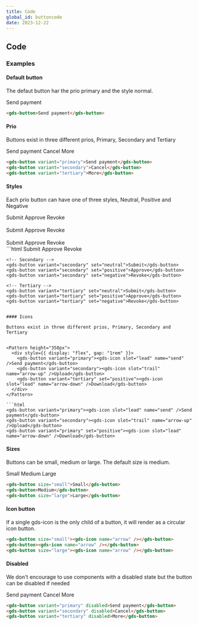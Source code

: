 ```yaml
---
title: Code
global_id: buttoncode
date: 2023-12-22
---
```


## Code

### Examples

#### Default button

The defaut button har the prio primary and the style normal.

<Pattern height="350px">
  <gds-button>Send payment</gds-button>
</Pattern>

```html
<gds-button>Send payment</gds-button>
```

#### Prio

Buttons exist in three different prios, Primary, Secondary and Tertiary

<Pattern height="350px">
  <div style={{ display: "flex", gap: "1rem" }}>
    <gds-button variant="primary">Send payment</gds-button>
    <gds-button variant="secondary">Cancel</gds-button>
    <gds-button variant="tertiary">More</gds-button>
  </div>
</Pattern>

```html
<gds-button variant="primary">Send payment</gds-button>
<gds-button variant="secondary">Cancel</gds-button>
<gds-button variant="tertiary">More</gds-button>
```

#### Styles

Each prio button can have one of three styles, Neutral, Positive and Negative

<Pattern height="350px">
  <div style={{ display: "flex", gap: "1rem" }}>
    <gds-button set="neutral">Submit</gds-button>
    <gds-button set="positive">Approve</gds-button>
    <gds-button set="negative">Revoke</gds-button>
  </div>
  <br />
  <div style={{ display: "flex", gap: "1rem" }}>
    <gds-button variant="secondary" set="neutral">Submit</gds-button>
    <gds-button variant="secondary" set="positive">Approve</gds-button>
    <gds-button variant="secondary" set="negative">Revoke</gds-button>
  </div>
  <br />
  <div style={{ display: "flex", gap: "1rem" }}>
    <gds-button variant="tertiary" set="neutral">Submit</gds-button>
    <gds-button variant="tertiary" set="positive">Approve</gds-button>
    <gds-button variant="tertiary" set="negative">Revoke</gds-button>
  </div>
</Pattern>
```html
    <!-- Primary -->
    <gds-button set="neutral">Submit</gds-button>
    <gds-button set="positive">Approve</gds-button>
    <gds-button set="negative">Revoke</gds-button>
    
    <!-- Secondary -->
    <gds-button variant="secondary" set="neutral">Submit</gds-button>
    <gds-button variant="secondary" set="positive">Approve</gds-button>
    <gds-button variant="secondary" set="negative">Revoke</gds-button>

    <!-- Tertiary -->
    <gds-button variant="tertiary" set="neutral">Submit</gds-button>
    <gds-button variant="tertiary" set="positive">Approve</gds-button>
    <gds-button variant="tertiary" set="negative">Revoke</gds-button>

````

#### Icons

Buttons exist in three different prios, Primary, Secondary and Tertiary


<Pattern height="350px">
  <div style={{ display: "flex", gap: "1rem" }}>
    <gds-button variant="primary"><gds-icon slot="lead" name="send" />Send payment</gds-button>
    <gds-button variant="secondary"><gds-icon slot="trail" name="arrow-up" />Upload</gds-button>
    <gds-button variant="tertiary" set="positive"><gds-icon slot="lead" name="arrow-down" />Download</gds-button>
  </div>
</Pattern>

```html
<gds-button variant="primary"><gds-icon slot="lead" name="send" />Send payment</gds-button>
<gds-button variant="secondary"><gds-icon slot="trail" name="arrow-up" />Upload</gds-button>
<gds-button variant="primary" set="positive"><gds-icon slot="lead" name="arrow-down" />Download</gds-button>
````

#### Sizes

Buttons can be small, medium or large. The default size is medium.

<Pattern height="350px">
  <div style={{ display: "flex", gap: "1rem" }}>
    <gds-button size="small">Small</gds-button>
    <gds-button>Medium</gds-button>
    <gds-button size="large">Large</gds-button>
  </div>
</Pattern>

```html
<gds-button size="small">Small</gds-button>
<gds-button>Medium</gds-button>
<gds-button size="large">Large</gds-button>
```

#### Icon button

If a single gds-icon is the only child of a button, it will render as a circular icon button.

<Pattern height="350px">
  <div style={{ display: "flex", gap: "1rem" }}>
    <gds-button size="small">
      <gds-icon name="arrow" />
    </gds-button>
    <gds-button>
      <gds-icon name="arrow" />
    </gds-button>
    <gds-button size="large">
      <gds-icon name="arrow" />
    </gds-button>
  </div>
</Pattern>

```html
<gds-button size="small"><gds-icon name="arrow" /></gds-button>
<gds-button><gds-icon name="arrow" /></gds-button>
<gds-button size="large"><gds-icon name="arrow" /></gds-button>
```

#### Disabled

We don't encourage to use components with a disabled state but the button can be disabled if needed

<Pattern height="350px">
  <div style={{ display: "flex", gap: "1rem" }}>
    <gds-button variant="primary" disabled>
      Send payment
    </gds-button>
    <gds-button variant="secondary" disabled>
      Cancel
    </gds-button>
    <gds-button variant="tertiary" disabled>
      More
    </gds-button>
  </div>
</Pattern>

```html
<gds-button variant="primary" disabled>Send payment</gds-button>
<gds-button variant="secondary" disabled>Cancel</gds-button>
<gds-button variant="tertiary" disabled>More</gds-button>
```
